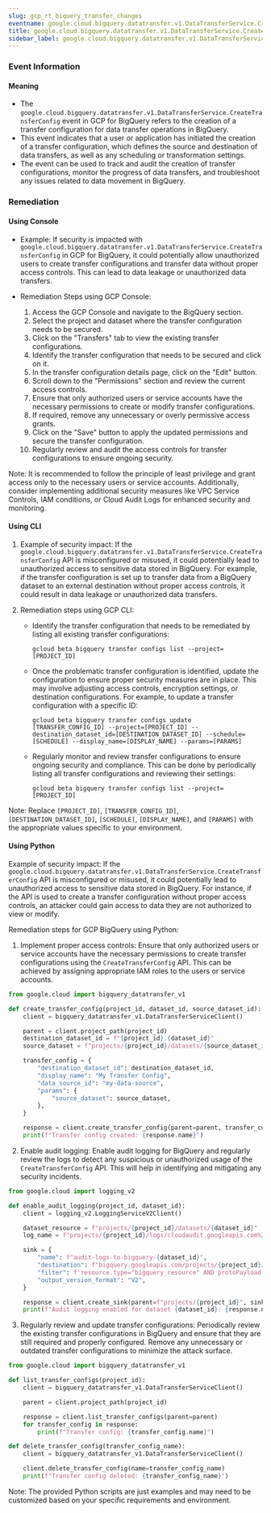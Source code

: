 ```yaml
--- 
slug: gcp_rt_biquery_transfer_changes
eventname: google.cloud.bigquery.datatransfer.v1.DataTransferService.CreateTransferConfig
title: google.cloud.bigquery.datatransfer.v1.DataTransferService.CreateTransferConfig
sidebar_label: google.cloud.bigquery.datatransfer.v1.DataTransferService.CreateTransferConfig
---
```

                       
### Event Information

#### Meaning

- The `google.cloud.bigquery.datatransfer.v1.DataTransferService.CreateTransferConfig` event in GCP for BigQuery refers to the creation of a transfer configuration for data transfer operations in BigQuery.
- This event indicates that a user or application has initiated the creation of a transfer configuration, which defines the source and destination of data transfers, as well as any scheduling or transformation settings.
- The event can be used to track and audit the creation of transfer configurations, monitor the progress of data transfers, and troubleshoot any issues related to data movement in BigQuery.

### Remediation

#### Using Console

- Example: If security is impacted with `google.cloud.bigquery.datatransfer.v1.DataTransferService.CreateTransferConfig` in GCP for BigQuery, it could potentially allow unauthorized users to create transfer configurations and transfer data without proper access controls. This can lead to data leakage or unauthorized data transfers.

- Remediation Steps using GCP Console:
  1. Access the GCP Console and navigate to the BigQuery section.
  2. Select the project and dataset where the transfer configuration needs to be secured.
  3. Click on the "Transfers" tab to view the existing transfer configurations.
  4. Identify the transfer configuration that needs to be secured and click on it.
  5. In the transfer configuration details page, click on the "Edit" button.
  6. Scroll down to the "Permissions" section and review the current access controls.
  7. Ensure that only authorized users or service accounts have the necessary permissions to create or modify transfer configurations.
  8. If required, remove any unnecessary or overly permissive access grants.
  9. Click on the "Save" button to apply the updated permissions and secure the transfer configuration.
  10. Regularly review and audit the access controls for transfer configurations to ensure ongoing security.

Note: It is recommended to follow the principle of least privilege and grant access only to the necessary users or service accounts. Additionally, consider implementing additional security measures like VPC Service Controls, IAM conditions, or Cloud Audit Logs for enhanced security and monitoring.

#### Using CLI

1. Example of security impact: If the `google.cloud.bigquery.datatransfer.v1.DataTransferService.CreateTransferConfig` API is misconfigured or misused, it could potentially lead to unauthorized access to sensitive data stored in BigQuery. For example, if the transfer configuration is set up to transfer data from a BigQuery dataset to an external destination without proper access controls, it could result in data leakage or unauthorized data transfers.

2. Remediation steps using GCP CLI:
   - Identify the transfer configuration that needs to be remediated by listing all existing transfer configurations:
     ```
     gcloud beta bigquery transfer configs list --project=[PROJECT_ID]
     ```
   - Once the problematic transfer configuration is identified, update the configuration to ensure proper security measures are in place. This may involve adjusting access controls, encryption settings, or destination configurations. For example, to update a transfer configuration with a specific ID:
     ```
     gcloud beta bigquery transfer configs update [TRANSFER_CONFIG_ID] --project=[PROJECT_ID] --destination_dataset_id=[DESTINATION_DATASET_ID] --schedule=[SCHEDULE] --display_name=[DISPLAY_NAME] --params=[PARAMS]
     ```
   - Regularly monitor and review transfer configurations to ensure ongoing security and compliance. This can be done by periodically listing all transfer configurations and reviewing their settings:
     ```
     gcloud beta bigquery transfer configs list --project=[PROJECT_ID]
     ```

Note: Replace `[PROJECT_ID]`, `[TRANSFER_CONFIG_ID]`, `[DESTINATION_DATASET_ID]`, `[SCHEDULE]`, `[DISPLAY_NAME]`, and `[PARAMS]` with the appropriate values specific to your environment.

#### Using Python

Example of security impact: If the `google.cloud.bigquery.datatransfer.v1.DataTransferService.CreateTransferConfig` API is misconfigured or misused, it could potentially lead to unauthorized access to sensitive data stored in BigQuery. For instance, if the API is used to create a transfer configuration without proper access controls, an attacker could gain access to data they are not authorized to view or modify.

Remediation steps for GCP BigQuery using Python:

1. Implement proper access controls: Ensure that only authorized users or service accounts have the necessary permissions to create transfer configurations using the `CreateTransferConfig` API. This can be achieved by assigning appropriate IAM roles to the users or service accounts.

```python
from google.cloud import bigquery_datatransfer_v1

def create_transfer_config(project_id, dataset_id, source_dataset_id):
    client = bigquery_datatransfer_v1.DataTransferServiceClient()

    parent = client.project_path(project_id)
    destination_dataset_id = f"{project_id}.{dataset_id}"
    source_dataset = f"projects/{project_id}/datasets/{source_dataset_id}"

    transfer_config = {
        "destination_dataset_id": destination_dataset_id,
        "display_name": "My Transfer Config",
        "data_source_id": "my-data-source",
        "params": {
            "source_dataset": source_dataset,
        },
    }

    response = client.create_transfer_config(parent=parent, transfer_config=transfer_config)
    print(f"Transfer config created: {response.name}")
```

2. Enable audit logging: Enable audit logging for BigQuery and regularly review the logs to detect any suspicious or unauthorized usage of the `CreateTransferConfig` API. This will help in identifying and mitigating any security incidents.

```python
from google.cloud import logging_v2

def enable_audit_logging(project_id, dataset_id):
    client = logging_v2.LoggingServiceV2Client()

    dataset_resource = f"projects/{project_id}/datasets/{dataset_id}"
    log_name = f"projects/{project_id}/logs/cloudaudit.googleapis.com%2Fdata_access"

    sink = {
        "name": f"audit-logs-to-bigquery-{dataset_id}",
        "destination": f"bigquery.googleapis.com/projects/{project_id}/datasets/{dataset_id}",
        "filter": f'resource.type="bigquery_resource" AND protoPayload.methodName="google.cloud.bigquery.datatransfer.v1.DataTransferService.CreateTransferConfig"',
        "output_version_format": "V2",
    }

    response = client.create_sink(parent=f"projects/{project_id}", sink=sink)
    print(f"Audit logging enabled for dataset {dataset_id}: {response.name}")
```

3. Regularly review and update transfer configurations: Periodically review the existing transfer configurations in BigQuery and ensure that they are still required and properly configured. Remove any unnecessary or outdated transfer configurations to minimize the attack surface.

```python
from google.cloud import bigquery_datatransfer_v1

def list_transfer_configs(project_id):
    client = bigquery_datatransfer_v1.DataTransferServiceClient()

    parent = client.project_path(project_id)

    response = client.list_transfer_configs(parent=parent)
    for transfer_config in response:
        print(f"Transfer config: {transfer_config.name}")

def delete_transfer_config(transfer_config_name):
    client = bigquery_datatransfer_v1.DataTransferServiceClient()

    client.delete_transfer_config(name=transfer_config_name)
    print(f"Transfer config deleted: {transfer_config_name}")
```

Note: The provided Python scripts are just examples and may need to be customized based on your specific requirements and environment.


 